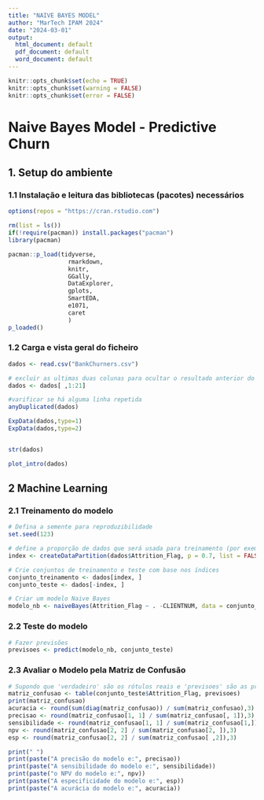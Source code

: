 ---
title: "NAIVE BAYES MODEL"
author: "MarTech IPAM 2024"
date: "2024-03-01"
output:
  html_document: default
  pdf_document: default
  word_document: default
---

```{r setup, }
knitr::opts_chunk$set(echo = TRUE)
knitr::opts_chunk$set(warning = FALSE)
knitr::opts_chunk$set(error = FALSE)


```

# Naive Bayes Model - Predictive Churn  

## 1. Setup do ambiente

### 1.1 Instalação e leitura das bibliotecas (pacotes) necessários
```{r}

options(repos = "https://cran.rstudio.com")

rm(list = ls())
if(!require(pacman)) install.packages("pacman")
library(pacman)

pacman::p_load(tidyverse,
                 rmarkdown, 
                 knitr, 
                 GGally, 
                 DataExplorer,
                 gplots,
                 SmartEDA,
                 e1071,
                 caret
                 )
p_loaded()

```

### 1.2 Carga e vista geral do ficheiro

```{r}


dados <- read.csv("BankChurners.csv")

# excluir as ultimas duas colunas para ocultar o resultado anterior do projeto
dados <- dados[ ,1:21] 

#varificar se há alguma linha repetida
anyDuplicated(dados)

ExpData(dados,type=1) 
ExpData(dados,type=2) 


str(dados) 

plot_intro(dados)
```

## 2 Machine Learning

### 2.1 Treinamento do modelo
```{r}
# Defina a semente para reproduzibilidade
set.seed(123)

# define a proporção de dados que será usada para treinamento (por exemplo, 0.7 para 70%)
index <- createDataPartition(dados$Attrition_Flag, p = 0.7, list = FALSE)

# Crie conjuntos de treinamento e teste com base nos índices
conjunto_treinamento <- dados[index, ]
conjunto_teste <- dados[-index, ]

# Criar um modelo Naive Bayes
modelo_nb <- naiveBayes(Attrition_Flag ~ . -CLIENTNUM, data = conjunto_treinamento)


```

### 2.2 Teste do modelo
```{r}
# Fazer previsões
previsoes <- predict(modelo_nb, conjunto_teste)


```

### 2.3 Avaliar o Modelo pela Matriz de Confusão
```{r}
# Supondo que 'verdadeiro' são os rótulos reais e 'previsoes' são as previsões do modelo
matriz_confusao <- table(conjunto_teste$Attrition_Flag, previsoes)
print(matriz_confusao)
acuracia <- round(sum(diag(matriz_confusao)) / sum(matriz_confusao),3)
precisao <- round(matriz_confusao[1, 1] / sum(matriz_confusao[, 1]),3)  
sensibilidade <- round(matriz_confusao[1, 1] / sum(matriz_confusao[1,]),3)  
npv <- round(matriz_confusao[2, 2] / sum(matriz_confusao[2, ]),3)  
esp <- round(matriz_confusao[2, 2] / sum(matriz_confusao[ ,2]),3)  

print(" ")
print(paste("A precisão do modelo e:", precisao))
print(paste("A sensibilidade do modelo e:", sensibilidade))
print(paste("o NPV do modelo e:", npv))
print(paste("A especificidade do modelo e:", esp))
print(paste("A acurácia do modelo e:", acuracia))


```

